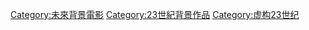 [[Category:未來背景電影|Category:未來背景電影]]
[[Category:23世紀背景作品|Category:23世紀背景作品]]
[[Category:虚构23世纪|Category:虚构23世纪]]